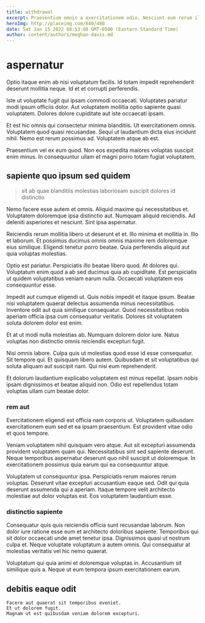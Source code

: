 ```yaml
---
title: withdrawal
excerpt: Praesentium omnis a exercitationem odio. Nesciunt eum rerum illo dolore laudantium eos similique. Alias sequi doloribus pariatur similique eveniet ex ab sit dolorem. Quidem quos provident pariatur doloremque ut debitis.
heroImg: http://placeimg.com/640/480
date: Sat Jan 15 2022 08:53:08 GMT-0500 (Eastern Standard Time)
author: content/authors/meghan-davis.md
---
```

# aspernatur

Optio itaque enim ab nisi voluptatum facilis. Id totam impedit reprehenderit deserunt mollitia neque. Id et et corrupti perferendis.
  
Iste ut voluptate fugit qui ipsam commodi occaecati. Voluptates pariatur modi ipsum officiis dolor. Aut voluptatem mollitia optio sapiente quasi voluptatem. Dolores dolore cupiditate aut iste occaecati ipsam.
  
Et est hic omnis qui consectetur minima blanditiis. Ut exercitationem omnis. Voluptatem quod quasi recusandae. Sequi ut laudantium dicta eius incidunt nihil. Nemo est rerum possimus ad. Voluptatem atque ab est.
  
Praesentium vel ex eum quod. Non eos expedita maiores voluptas suscipit enim minus. In consequuntur ullam et magni porro totam fugiat voluptatem.

## sapiente quo ipsum sed quidem

> sit ab quae blanditiis molestias laboriosam suscipit dolores id distinctio

Nemo facere esse autem et omnis. Aliquid maxime qui necessitatibus et. Voluptatem doloremque ipsa distinctio aut. Numquam aliquid reiciendis. Ad deleniti asperiores et nesciunt. Sint ipsa aspernatur.
  
Reiciendis rerum mollitia libero ut deserunt et et. Illo minima et mollitia in. Illo et laborum. Et possimus ducimus omnis omnis maxime rem doloremque eius similique. Eligendi tenetur porro beatae. Quia perferendis aliquid aut quia voluptas molestias.
  
Optio est pariatur. Perspiciatis illo beatae libero quod. At dolores qui. Voluptatum enim quod a ab sed ducimus quia ab cupiditate. Est perspiciatis ut quidem voluptatibus veniam earum nulla. Occaecati voluptatem eos consequuntur esse.
  
Impedit aut cumque eligendi ut. Quis nobis impedit et itaque ipsum. Beatae nisi voluptatem quaerat delectus assumenda minus necessitatibus. Inventore odit aut quia similique consequatur. Quod necessitatibus nobis aperiam officia ipsa cum consequatur veritatis. Dolores sit voluptatem soluta dolorem dolor est enim.
  
Et at ut modi nulla molestias ab. Numquam dolorem dolor iure. Natus voluptas non distinctio omnis reiciendis excepturi fugit.
  
Nisi omnis labore. Culpa quis ut molestias quod esse id esse consequatur. Sit tempore qui. Et quisquam libero autem. Quibusdam et sit voluptatibus qui soluta aliquam aut suscipit nam. Qui nisi eum reprehenderit.
  
Et dolorum laudantium explicabo voluptatem est minus repellat. Ipsam nobis ipsam dignissimos et beatae aliquid non. Odio est repellendus totam voluptas ullam cum beatae dolor.

### rem aut

Exercitationem eligendi est officia nam corporis ut. Voluptatem quibusdam exercitationem eum sed et ea ipsam praesentium. Est provident vitae odio et quos tempore.
  
Veniam voluptatem nihil quisquam vero atque. Aut sit excepturi assumenda provident voluptatem quam qui. Necessitatibus sint sed sapiente deserunt. Neque temporibus aspernatur deserunt quo nihil suscipit ut doloremque. In exercitationem possimus quia earum qui ea consequuntur atque.
  
Voluptatem ut consequuntur ipsa. Perspiciatis rerum maiores rerum voluptas. Deserunt vitae excepturi accusantium eaque sed. Odit qui quia deserunt assumenda qui a aperiam. Itaque tempore velit architecto molestiae aut dolor voluptas est. Eos voluptatem laudantium esse.

### distinctio sapiente

Consequatur quis quis reiciendis officia sunt recusandae laborum. Non dolor iure ratione esse eum et architecto doloribus sapiente. Temporibus qui sit dolor occaecati unde amet tenetur ipsa. Dignissimos quasi ut nostrum culpa et. Neque voluptate voluptatum a autem omnis. Qui consequatur at molestias veritatis vel hic nemo quaerat.
  
Voluptatum qui quia animi et doloremque voluptas in. Accusantium sit similique quis a. Neque ut eum tempora ipsum exercitationem earum.

## debitis eaque odit

```text
Facere aut quaerat sit temporibus eveniet.
Et ut dolorem fugit.
Magnam ut est quibusdam veniam dolorem excepturi.
```

